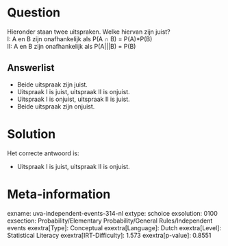Question
========

Hieronder staan twee uitspraken. Welke hiervan zijn juist?\
I: A en B zijn onafhankelijk als P(A ∩ B) = P(A)\*P(B)\
II: A en B zijn onafhankelijk als P(A\|\|\|B) = P(B)

Answerlist
----------

* Beide uitspraak zijn juist.
* Uitspraak I is juist, uitspraak II is onjuist.
* Uitspraak I is onjuist, uitspraak II is juist.
* Beide uitspraak zijn onjuist.

Solution
========

Het correcte antwoord is: 

* Uitspraak I is juist, uitspraak II is onjuist.

Meta-information
================
exname: uva-independent-events-314-nl
extype: schoice
exsolution: 0100
exsection: Probability/Elementary Probability/General Rules/Independent events
exextra[Type]: Conceptual
exextra[Language]: Dutch
exextra[Level]: Statistical Literacy
exextra[IRT-Difficulty]: 1.573
exextra[p-value]: 0.8551
